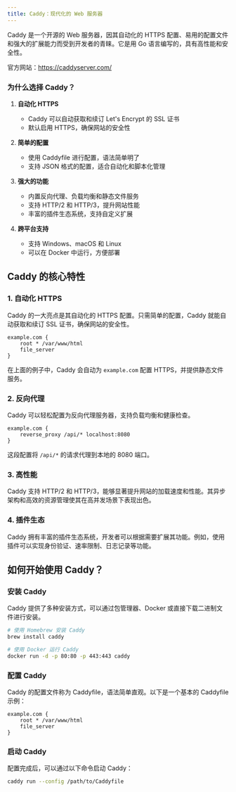 ```yaml
---
title: Caddy：现代化的 Web 服务器
---
```


Caddy 是一个开源的 Web 服务器，因其自动化的 HTTPS 配置、易用的配置文件和强大的扩展能力而受到开发者的青睐。它是用 Go 语言编写的，具有高性能和安全性。  

官方网站：https://caddyserver.com/

### 为什么选择 Caddy？

1. **自动化 HTTPS**
   - Caddy 可以自动获取和续订 Let's Encrypt 的 SSL 证书
   - 默认启用 HTTPS，确保网站的安全性

2. **简单的配置**
   - 使用 Caddyfile 进行配置，语法简单明了
   - 支持 JSON 格式的配置，适合自动化和脚本化管理

3. **强大的功能**
   - 内置反向代理、负载均衡和静态文件服务
   - 支持 HTTP/2 和 HTTP/3，提升网站性能
   - 丰富的插件生态系统，支持自定义扩展

4. **跨平台支持**
   - 支持 Windows、macOS 和 Linux
   - 可以在 Docker 中运行，方便部署

## Caddy 的核心特性

### 1. 自动化 HTTPS

Caddy 的一大亮点是其自动化的 HTTPS 配置。只需简单的配置，Caddy 就能自动获取和续订 SSL 证书，确保网站的安全性。

```caddyfile
example.com {
    root * /var/www/html
    file_server
}
```

在上面的例子中，Caddy 会自动为 `example.com` 配置 HTTPS，并提供静态文件服务。

### 2. 反向代理

Caddy 可以轻松配置为反向代理服务器，支持负载均衡和健康检查。

```caddyfile
example.com {
    reverse_proxy /api/* localhost:8080
}
```

这段配置将 `/api/*` 的请求代理到本地的 8080 端口。

### 3. 高性能

Caddy 支持 HTTP/2 和 HTTP/3，能够显著提升网站的加载速度和性能。其异步架构和高效的资源管理使其在高并发场景下表现出色。

### 4. 插件生态

Caddy 拥有丰富的插件生态系统，开发者可以根据需要扩展其功能。例如，使用插件可以实现身份验证、速率限制、日志记录等功能。

## 如何开始使用 Caddy？

### 安装 Caddy

Caddy 提供了多种安装方式，可以通过包管理器、Docker 或直接下载二进制文件进行安装。

```bash
# 使用 Homebrew 安装 Caddy
brew install caddy

# 使用 Docker 运行 Caddy
docker run -d -p 80:80 -p 443:443 caddy
```

### 配置 Caddy

Caddy 的配置文件称为 Caddyfile，语法简单直观。以下是一个基本的 Caddyfile 示例：

```caddyfile
example.com {
    root * /var/www/html
    file_server
}
```

### 启动 Caddy

配置完成后，可以通过以下命令启动 Caddy：

```bash
caddy run --config /path/to/Caddyfile
```